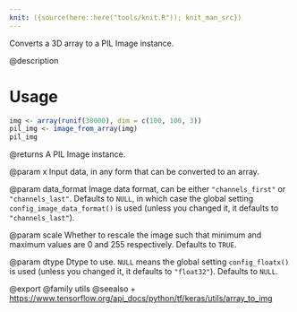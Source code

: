 ```yaml
---
knit: ({source(here::here("tools/knit.R")); knit_man_src})
---
```

Converts a 3D array to a PIL Image instance.

@description

# Usage
```r
img <- array(runif(30000), dim = c(100, 100, 3))
pil_img <- image_from_array(img)
pil_img
```

@returns
    A PIL Image instance.

@param x
Input data, in any form that can be converted to an array.

@param data_format
Image data format, can be either `"channels_first"` or
`"channels_last"`. Defaults to `NULL`, in which case the global
setting `config_image_data_format()` is used (unless you
changed it, it defaults to `"channels_last"`).

@param scale
Whether to rescale the image such that minimum and maximum values
are 0 and 255 respectively. Defaults to `TRUE`.

@param dtype
Dtype to use. `NULL` means the global setting
`config_floatx()` is used (unless you changed it, it
defaults to `"float32"`). Defaults to `NULL`.

@export
@family utils
@seealso
+ <https://www.tensorflow.org/api_docs/python/tf/keras/utils/array_to_img>
